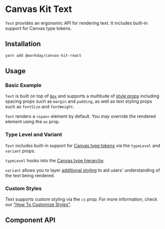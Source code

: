 
<Meta of={TextStories} />

# Canvas Kit Text

`Text` provides an ergonomic API for rendering text. It includes built-in support for Canvas type
tokens.

## Installation

```sh
yarn add @workday/canvas-kit-react
```

## Usage

### Basic Example

`Text` is built on top of [`Box`](/components/layout/box/) and supports a multitude of
[style props](/getting-started/for-developers/resources/style-props/) including spacing props such
as `margin` and `padding`, as well as text styling props such as `fontSize` and `fontWeight`.

`Text` renders a `<span>` element by default. You may override the rendered element using the `as`
prop.

<ExampleCodeBlock code={Basic} />

### Type Level and Variant

`Text` includes built-in support for [Canvas type tokens](/tokens/type/) via the `typeLevel` and
`variant` props.

`typeLevel` hooks into the [Canvas type hierarchy](/tokens/type/#type-styles).

<ExampleCodeBlock code={TypeLevel} />

`variant` allows you to layer [additional styling](/tokens/type/#variants) to aid users'
understanding of the text being rendered.

<ExampleCodeBlock code={Variant} />

### Custom Styles

Text supports custom styling via the `cs` prop. For more information, check our
["How To Customize Styles"](https://workday.github.io/canvas-kit/?path=/docs/styling-how-to-customize-styles--docs).

## Component API

<SymbolDoc name="Text" fileName="/react/" />
